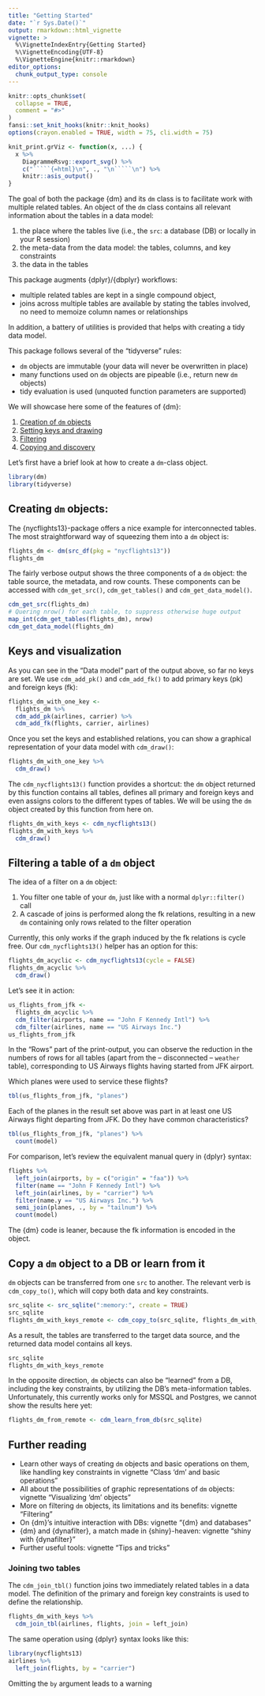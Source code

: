 ```yaml
---
title: "Getting Started"
date: "`r Sys.Date()`"
output: rmarkdown::html_vignette
vignette: >
  %\VignetteIndexEntry{Getting Started}
  %\VignetteEncoding{UTF-8}
  %\VignetteEngine{knitr::rmarkdown}
editor_options: 
  chunk_output_type: console
---
```


```r
knitr::opts_chunk$set(
  collapse = TRUE,
  comment = "#>"
)
fansi::set_knit_hooks(knitr::knit_hooks)
options(crayon.enabled = TRUE, width = 75, cli.width = 75)

knit_print.grViz <- function(x, ...) {
  x %>% 
    DiagrammeRsvg::export_svg() %>% 
    c("`````{=html}\n", ., "\n`````\n") %>% 
    knitr::asis_output()
}
```

The goal of both the package {dm} and its `dm` class is to facilitate work with multiple related tables.
An object of the `dm` class contains all relevant information about the tables in a data model:

1. the place where the tables live (i.e., the `src`: a database (DB) or locally in your R session)
1. the meta-data from the data model: the tables, columns, and key constraints
1. the data in the tables

This package augments {dplyr}/{dbplyr} workflows:

- multiple related tables are kept in a single compound object,
- joins across multiple tables are available by stating the tables involved, no need to memoize column names or relationships

In addition, a battery of utilities is provided that helps with creating a tidy data model.

This package follows several of the "tidyverse" rules:

- `dm` objects are immutable (your data will never be overwritten in place)
- many functions used on `dm` objects are pipeable (i.e., return new `dm` objects)
- tidy evaluation is used (unquoted function parameters are supported)

We will showcase here some of the features of {dm}:

1. [Creation of `dm` objects](#create)
1. [Setting keys and drawing](#keys)
1. [Filtering](#filter)
1. [Copying and discovery](#copy)

Let's first have a brief look at how to create a `dm`-class object.

```r
library(dm)
library(tidyverse)
```


## Creating `dm` objects: {#create}

The {nycflights13}-package offers a nice example for interconnected tables.
The most straightforward way of squeezing them into a `dm` object is:

```r
flights_dm <- dm(src_df(pkg = "nycflights13"))
flights_dm
```

The fairly verbose output shows the three components of a `dm` object: the table source, the metadata, and row counts.
These components can be accessed with `cdm_get_src()`, `cdm_get_tables()` and `cdm_get_data_model()`.

```r
cdm_get_src(flights_dm)
# Quering nrow() for each table, to suppress otherwise huge output
map_int(cdm_get_tables(flights_dm), nrow)
cdm_get_data_model(flights_dm)
```


## Keys and visualization {#keys}

As you can see in the "Data model" part of the output above, so far no keys are set.
We use `cdm_add_pk()` and `cdm_add_fk()` to add primary keys (pk) and foreign keys (fk):

```r
flights_dm_with_one_key <- 
  flights_dm %>% 
  cdm_add_pk(airlines, carrier) %>% 
  cdm_add_fk(flights, carrier, airlines)
```

Once you set the keys and established relations, you can show a graphical representation of your data model with `cdm_draw()`:

```r
flights_dm_with_one_key %>% 
  cdm_draw()
```

The `cdm_nycflights13()` function provides a shortcut: the `dm` object returned by this function contains all tables, defines all primary and foreign keys and even assigns colors to the different types of tables.
We will be using the `dm` object created by this function from here on.

```r
flights_dm_with_keys <- cdm_nycflights13()
flights_dm_with_keys %>% 
  cdm_draw()
```


## Filtering a table of a `dm` object {#filter}

The idea of a filter on a `dm` object:

1. You filter one table of your `dm`, just like with a normal `dplyr::filter()` call
2. A cascade of joins is performed along the fk relations, resulting in a new `dm` containing only rows related to the filter operation

Currently, this only works if the graph induced by the fk relations is cycle free.
Our `cdm_nycflights13()` helper has an option for this:

```r
flights_dm_acyclic <- cdm_nycflights13(cycle = FALSE)
flights_dm_acyclic %>% 
  cdm_draw()
```

Let's see it in action:

```r
us_flights_from_jfk <- 
  flights_dm_acyclic %>%
  cdm_filter(airports, name == "John F Kennedy Intl") %>% 
  cdm_filter(airlines, name == "US Airways Inc.")
us_flights_from_jfk
```

In the "Rows" part of the print-output, you can observe the reduction in the numbers of rows for all tables (apart from the -- disconnected -- `weather` table), corresponding to US Airways flights having started from JFK airport.

Which planes were used to service these flights?

```r
tbl(us_flights_from_jfk, "planes")
```

Each of the planes in the result set above was part in at least one US Airways flight departing from JFK.
Do they have common characteristics?

```r
tbl(us_flights_from_jfk, "planes") %>% 
  count(model)
```

For comparison, let's review the equivalent manual query in {dplyr} syntax:

```r
flights %>% 
  left_join(airports, by = c("origin" = "faa")) %>% 
  filter(name == "John F Kennedy Intl") %>%
  left_join(airlines, by = "carrier") %>% 
  filter(name.y == "US Airways Inc.") %>%
  semi_join(planes, ., by = "tailnum") %>% 
  count(model)
```

The {dm} code is leaner, because the fk information is encoded in the object.


## Copy a `dm` object to a DB or learn from it {#copy}

`dm` objects can be transferred from one `src` to another.
The relevant verb is `cdm_copy_to()`, which will copy both data and key constraints.

```r
src_sqlite <- src_sqlite(":memory:", create = TRUE)
src_sqlite
flights_dm_with_keys_remote <- cdm_copy_to(src_sqlite, flights_dm_with_keys)
```

As a result, the tables are transferred to the target data source, and the returned data model contains all keys.

```r
src_sqlite
flights_dm_with_keys_remote
```

In the opposite direction, `dm` objects can also be "learned" from a DB, including the key constraints, by utilizing the DB's meta-information tables.
Unfortunately, this currently works only for MSSQL and Postgres, we cannot show the results here yet:

```r
flights_dm_from_remote <- cdm_learn_from_db(src_sqlite)
```

## Further reading

- Learn other ways of creating `dm` objects and basic operations on them, like handling key constraints in vignette "Class 'dm' and basic operations"
- All about the possibilities of graphic representations of `dm` objects: vignette "Visualizing 'dm' objects"
- More on filtering `dm` objects, its limitations and its benefits: vignette "Filtering"
- On {dm}'s intuitive interaction with DBs: vignette "{dm} and databases"
- {dm} and {dynafilter}, a match made in {shiny}-heaven: vignette "shiny with {dynafilter}"
- Further useful tools: vignette "Tips and tricks"

### Joining two tables {#join}

The `cdm_join_tbl()` function joins two immediately related tables in a data model.
The definition of the primary and foreign key constraints is used to define the relationship.

```r
flights_dm_with_keys %>%
  cdm_join_tbl(airlines, flights, join = left_join)
```

The same operation using {dplyr} syntax looks like this:

```r
library(nycflights13)
airlines %>% 
  left_join(flights, by = "carrier")
```

Omitting the `by` argument leads to a warning
